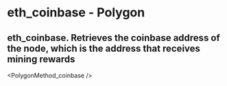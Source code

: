 # eth_coinbase  - Polygon

## eth_coinbase.  Retrieves the coinbase address of the node, which is the address that receives mining rewards


<PolygonMethod_coinbase  />
